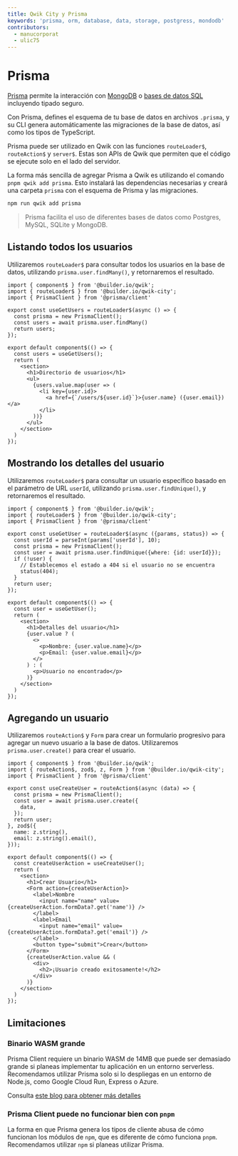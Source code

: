```yaml
---
title: Qwik City y Prisma
keywords: 'prisma, orm, database, data, storage, postgress, mondodb'
contributors:
  - manucorporat
  - ulic75
---
```


# Prisma

[Prisma](https://www.prisma.io/) permite la interacción con [MongoDB](https://www.prisma.io/docs/concepts/database-connectors/mongodb) o [bases de datos SQL](https://www.prisma.io/docs/concepts/database-connectors/postgresql) incluyendo tipado seguro.

Con Prisma, defines el esquema de tu base de datos en archivos `.prisma`, y su CLI genera automáticamente las migraciones de la base de datos, así como los tipos de TypeScript.

Prisma puede ser utilizado en Qwik con las funciones `routeLoader$`, `routeAction$` y `server$`. Estas son APIs de Qwik que permiten que el código se ejecute solo en el lado del servidor.

La forma más sencilla de agregar Prisma a Qwik es utilizando el comando `pnpm qwik add prisma`. Esto instalará las dependencias necesarias y creará una carpeta `prisma` con el esquema de Prisma y las migraciones.

```bash
npm run qwik add prisma
```

> Prisma facilita el uso de diferentes bases de datos como Postgres, MySQL, SQLite y MongoDB.


## Listando todos los usuarios

Utilizaremos `routeLoader$` para consultar todos los usuarios en la base de datos, utilizando `prisma.user.findMany()`, y retornaremos el resultado.

```tsx {7} /PrismaClient/ title="src/routes/users/index.tsx"
import { component$ } from '@builder.io/qwik';
import { routeLoader$ } from '@builder.io/qwik-city';
import { PrismaClient } from '@prisma/client'

export const useGetUsers = routeLoader$(async () => {
  const prisma = new PrismaClient();
  const users = await prisma.user.findMany()
  return users;
});

export default component$(() => {
  const users = useGetUsers();
  return (
    <section>
      <h1>Directorio de usuarios</h1>
      <ul>
        {users.value.map(user => (
          <li key={user.id}>
            <a href={`/users/${user.id}`}>{user.name} ({user.email})</a>
          </li>
        ))}
      </ul>
    </section>
  )
});
```

## Mostrando los detalles del usuario

Utilizaremos `routeLoader$` para consultar un usuario específico basado en el parámetro de URL `userId`, utilizando `prisma.user.findUnique()`, y retornaremos el resultado.


```tsx {8} /PrismaClient/ title="src/routes/users/[userId]/index.tsx"
import { component$ } from '@builder.io/qwik';
import { routeLoader$ } from '@builder.io/qwik-city';
import { PrismaClient } from '@prisma/client'

export const useGetUser = routeLoader$(async ({params, status}) => {
  const userId = parseInt(params['userId'], 10);
  const prisma = new PrismaClient();
  const user = await prisma.user.findUnique({where: {id: userId}});
  if (!user) {
    // Establecemos el estado a 404 si el usuario no se encuentra
    status(404);
  }
  return user;
});

export default component$(() => {
  const user = useGetUser();
  return (
    <section>
      <h1>Detalles del usuario</h1>
      {user.value ? (
        <>
          <p>Nombre: {user.value.name}</p>
          <p>Email: {user.value.email}</p>
        </>
      ) : (
        <p>Usuario no encontrado</p>
      )}
    </section>
  )
});
```

## Agregando un usuario

Utilizaremos `routeAction$` y `Form` para crear un formulario progresivo para agregar un nuevo usuario a la base de datos. Utilizaremos `prisma.user.create()` para crear el usuario.

```tsx {7-9} /PrismaClient/ title="src/routes/create/index.tsx"
import { component$ } from '@builder.io/qwik';
import { routeAction$, zod$, z, Form } from '@builder.io/qwik-city';
import { PrismaClient } from '@prisma/client'

export const useCreateUser = routeAction$(async (data) => {
  const prisma = new PrismaClient();
  const user = await prisma.user.create({
    data,
  });
  return user;
}, zod$({
  name: z.string(),
  email: z.string().email(),
}));

export default component$(() => {
  const createUserAction = useCreateUser();
  return (
    <section>
      <h1>Crear Usuario</h1>
      <Form action={createUserAction}>
        <label>Nombre
          <input name="name" value={createUserAction.formData?.get('name')} />
        </label>
        <label>Email
          <input name="email" value={createUserAction.formData?.get('email')} />
        </label>
        <button type="submit">Crear</button>
      </Form>
      {createUserAction.value && (
        <div>
          <h2>¡Usuario creado exitosamente!</h2>
        </div>
      )}
    </section>
  )
});
```

## Limitaciones

### Binario WASM grande

Prisma Client requiere un binario WASM de 14MB que puede ser demasiado grande si planeas implementar tu aplicación en un entorno serverless. Recomendamos utilizar Prisma solo si lo despliegas en un entorno de Node.js, como Google Cloud Run, Express o Azure.

Consulta [este blog para obtener más detalles](https://dev.to/nexxeln/typesafe-database-queries-on-the-edge-5bbn)

### Prisma Client puede no funcionar bien con `pnpm`

La forma en que Prisma genera los tipos de cliente abusa de cómo funcionan los módulos de `npm`, que es diferente de cómo funciona `pnpm`. Recomendamos utilizar `npm` si planeas utilizar Prisma.

